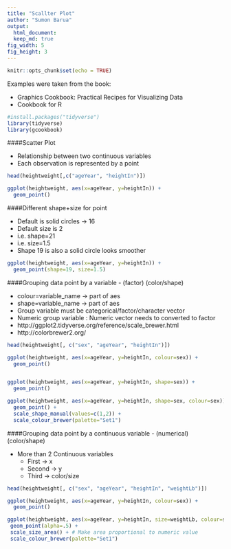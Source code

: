 ```yaml
---
title: "Scallter Plot"
author: "Sumon Barua"
output:
  html_document:
  keep_md: true
fig_width: 5
fig_height: 3
---
```

  
```r
knitr::opts_chunk$set(echo = TRUE)
```

Examples were taken from the book: 
  
  * Graphics Cookbook: Practical Recipes for Visualizing Data
  * Cookbook for R


```r
#install.packages("tidyverse")
library(tidyverse)
library(gcookbook)
```

####Scatter Plot

* Relationship between two continuous variables
* Each observation is represented by a point

```r
head(heightweight[,c("ageYear", "heightIn")])

ggplot(heightweight, aes(x=ageYear, y=heightIn)) +
  geom_point()

```

####Different shape+size for point

* Default is solid circles -> 16
* Default size is 2
* i.e. shape=21
* i.e. size=1.5
* Shape 19 is also a solid circle looks smoother

```r

ggplot(heightweight, aes(x=ageYear, y=heightIn)) +
  geom_point(shape=19, size=1.5)

```

####Grouping data point by a variable - (factor) (color/shape)

* colour=variable_name -> part of aes
* shape=variable_name -> part of aes
* Group variable must be categorical/factor/character vector
* Numeric group variable : Numeric vector needs to converted to factor 
* http://ggplot2.tidyverse.org/reference/scale_brewer.html
* http://colorbrewer2.org/



```r
head(heightweight[, c("sex", "ageYear", "heightIn")])

ggplot(heightweight, aes(x=ageYear, y=heightIn, colour=sex)) +
  geom_point()


ggplot(heightweight, aes(x=ageYear, y=heightIn, shape=sex)) +
  geom_point()

ggplot(heightweight, aes(x=ageYear, y=heightIn, shape=sex, colour=sex)) +
  geom_point() +
  scale_shape_manual(values=c(1,2)) +
  scale_colour_brewer(palette="Set1")


```


####Grouping data point by a continuous variable - (numerical) (color/shape) 

* More than 2 Continuous variables
    + First  -> x
    + Second -> y
    + Third  -> color/size
  
```r

head(heightweight[, c("sex", "ageYear", "heightIn", "weightLb")])

ggplot(heightweight, aes(x=ageYear, y=heightIn, colour=sex)) +
  geom_point()

ggplot(heightweight, aes(x=ageYear, y=heightIn, size=weightLb, colour=sex)) +
 geom_point(alpha=.5) +
 scale_size_area() + # Make area proportional to numeric value
 scale_colour_brewer(palette="Set1")

```

